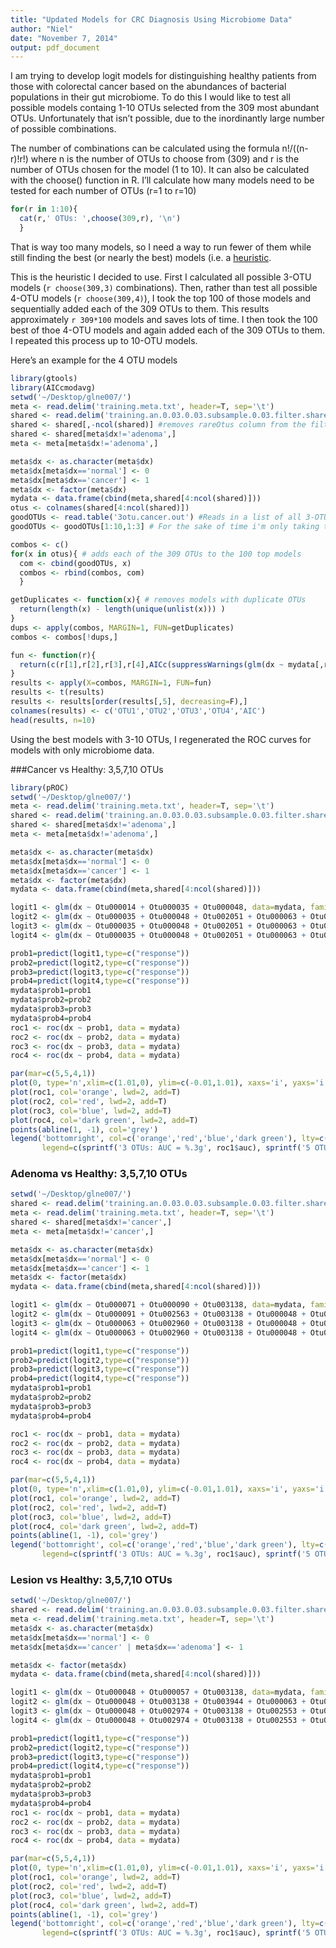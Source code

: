 ```yaml
---
title: "Updated Models for CRC Diagnosis Using Microbiome Data"
author: "Niel"
date: "November 7, 2014"
output: pdf_document
---
```


I am trying to develop logit models for distinguishing healthy patients from those with colorectal cancer based on the abundances of bacterial populations in their gut microbiome.  To do this I would like to test all possible models containg 1-10 OTUs selected from the 309 most abundant OTUs.  Unfortunately that isn't possible, due to the inordinantly large number of possible combinations.  

The number of combinations can be calculated using the formula n!/((n-r)!r!) where n is the number of OTUs to choose from (309) and r is the number of OTUs chosen for the model (1 to 10).  It can also be calculated with the choose() function in R.  I'll calculate how many models need to be tested for each number of OTUs (r=1 to r=10)

```r
for(r in 1:10){
  cat(r,' OTUs: ',choose(309,r), '\n')
  }
```

That is way too many models, so I need a way to run fewer of them while still finding the best (or nearly the best) models (i.e. a [heuristic](http://en.wikipedia.org/wiki/Heuristic_(computer_science)).

This is the heuristic I decided to use. First I calculated all possible 3-OTU models (`r choose(309,3)` combinations). Then, rather than test all possible 4-OTU models (`r choose(309,4)`), I took the top 100 of those models and sequentially added each of the 309 OTUs to them.  This results approximately `r 309*100` models and saves lots of time.  I then took the 100 best of thoe 4-OTU models and again added each of the 309 OTUs to them.  I repeated this process up to 10-OTU models.

Here's an example for the 4 OTU models
```r
library(gtools)
library(AICcmodavg)
setwd('~/Desktop/glne007/')
meta <- read.delim('training.meta.txt', header=T, sep='\t')
shared <- read.delim('training.an.0.03.0.03.subsample.0.03.filter.shared', header=T, sep='\t')
shared <- shared[,-ncol(shared)] #removes rareOtus column from the filtered shared file
shared <- shared[meta$dx!='adenoma',]
meta <- meta[meta$dx!='adenoma',]

meta$dx <- as.character(meta$dx)
meta$dx[meta$dx=='normal'] <- 0
meta$dx[meta$dx=='cancer'] <- 1
meta$dx <- factor(meta$dx)
mydata <- data.frame(cbind(meta,shared[4:ncol(shared)]))
otus <- colnames(shared[4:ncol(shared)])
goodOTUs <- read.table('3otu.cancer.out') #Reads in a list of all 3-OTU models sorted by AIC
goodOTUs <- goodOTUs[1:10,1:3] # For the sake of time i'm only taking the top 10 in this example

combos <- c()
for(x in otus){ # adds each of the 309 OTUs to the 100 top models
  com <- cbind(goodOTUs, x)
  combos <- rbind(combos, com)
  } 

getDuplicates <- function(x){ # removes models with duplicate OTUs
  return(length(x) - length(unique(unlist(x))) )
}
dups <- apply(combos, MARGIN=1, FUN=getDuplicates)
combos <- combos[!dups,]

fun <- function(r){
  return(c(r[1],r[2],r[3],r[4],AICc(suppressWarnings(glm(dx ~ mydata[,r[1]] + mydata[,r[2]] + mydata[,r[3]] + mydata[,r[4]], data=mydata, family=binomial('logit'))))))
}
results <- apply(X=combos, MARGIN=1, FUN=fun)
results <- t(results)
results <- results[order(results[,5], decreasing=F),]
colnames(results) <- c('OTU1','OTU2','OTU3','OTU4','AIC')
head(results, n=10)
```


Using the best models with 3-10 OTUs, I regenerated the ROC curves for models with only microbiome data.

###Cancer vs Healthy: 3,5,7,10 OTUs
```r
library(pROC)
setwd('~/Desktop/glne007/')
meta <- read.delim('training.meta.txt', header=T, sep='\t')
shared <- read.delim('training.an.0.03.0.03.subsample.0.03.filter.shared', header=T, sep='\t')
shared <- shared[meta$dx!='adenoma',]
meta <- meta[meta$dx!='adenoma',]

meta$dx <- as.character(meta$dx)
meta$dx[meta$dx=='normal'] <- 0
meta$dx[meta$dx=='cancer'] <- 1
meta$dx <- factor(meta$dx)
mydata <- data.frame(cbind(meta,shared[4:ncol(shared)]))

logit1 <- glm(dx ~ Otu000014 + Otu000035 + Otu000048, data=mydata, family=binomial('logit'))
logit2 <- glm(dx ~ Otu000035 + Otu000048 + Otu002051 + Otu000063 + Otu000014, data=mydata, family=binomial('logit'))
logit3 <- glm(dx ~ Otu000035 + Otu000048 + Otu002051 + Otu000063 + Otu002955 + Otu000057 + Otu000014, data=mydata, family=binomial('logit'))
logit4 <- glm(dx ~ Otu000035 + Otu000048 + Otu002051 + Otu000063 + Otu002955 + Otu000057 + Otu000053 + Otu004344 + Otu000176 + Otu003036, data=mydata, family=binomial('logit'))

prob1=predict(logit1,type=c("response"))
prob2=predict(logit2,type=c("response"))
prob3=predict(logit3,type=c("response"))
prob4=predict(logit4,type=c("response"))
mydata$prob1=prob1
mydata$prob2=prob2
mydata$prob3=prob3
mydata$prob4=prob4
roc1 <- roc(dx ~ prob1, data = mydata)
roc2 <- roc(dx ~ prob2, data = mydata)
roc3 <- roc(dx ~ prob3, data = mydata)
roc4 <- roc(dx ~ prob4, data = mydata)

par(mar=c(5,5,4,1))
plot(0, type='n',xlim=c(1.01,0), ylim=c(-0.01,1.01), xaxs='i', yaxs='i', ylab='Sensitivity', xlab='Specificity', main='Cancer vs. Healthy: Microbiome Only')
plot(roc1, col='orange', lwd=2, add=T)
plot(roc2, col='red', lwd=2, add=T) 
plot(roc3, col='blue', lwd=2, add=T)
plot(roc4, col='dark green', lwd=2, add=T)
points(abline(1, -1), col='grey')
legend('bottomright', col=c('orange','red','blue','dark green'), lty=c(1,1,1,1), lwd=3, 
       legend=c(sprintf('3 OTUs: AUC = %.3g', roc1$auc), sprintf('5 OTUs: AUC = %.3g', roc2$auc), sprintf('7 OTUs: AUC = %.3g', roc3$auc), sprintf('10 OTUs: AUC = %.3g', roc4$auc)))

```


### Adenoma vs Healthy: 3,5,7,10 OTUs
```r
setwd('~/Desktop/glne007/')
shared <- read.delim('training.an.0.03.0.03.subsample.0.03.filter.shared', header=T, sep='\t')
meta <- read.delim('training.meta.txt', header=T, sep='\t')
shared <- shared[meta$dx!='cancer',]
meta <- meta[meta$dx!='cancer',]

meta$dx <- as.character(meta$dx)
meta$dx[meta$dx=='normal'] <- 0
meta$dx[meta$dx=='cancer'] <- 1
meta$dx <- factor(meta$dx)
mydata <- data.frame(cbind(meta,shared[4:ncol(shared)]))

logit1 <- glm(dx ~ Otu000071 + Otu000090 + Otu003138, data=mydata, family=binomial('logit'))
logit2 <- glm(dx ~ Otu000091 + Otu002563 + Otu003138 + Otu000048 + Otu000063, data=mydata, family=binomial('logit'))
logit3 <- glm(dx ~ Otu000063 + Otu002960 + Otu003138 + Otu000048 + Otu000091 + Otu002563 + Otu000090, data=mydata, family=binomial('logit'))
logit4 <- glm(dx ~ Otu000063 + Otu002960 + Otu003138 + Otu000048 + Otu000091 + Otu002563 + Otu000090 + Otu002974 + Otu000071 + Otu000012, data=mydata, family=binomial('logit'))

prob1=predict(logit1,type=c("response"))
prob2=predict(logit2,type=c("response"))
prob3=predict(logit3,type=c("response"))
prob4=predict(logit4,type=c("response"))
mydata$prob1=prob1
mydata$prob2=prob2
mydata$prob3=prob3
mydata$prob4=prob4

roc1 <- roc(dx ~ prob1, data = mydata)
roc2 <- roc(dx ~ prob2, data = mydata)
roc3 <- roc(dx ~ prob3, data = mydata)
roc4 <- roc(dx ~ prob4, data = mydata)

par(mar=c(5,5,4,1))
plot(0, type='n',xlim=c(1.01,0), ylim=c(-0.01,1.01), xaxs='i', yaxs='i', ylab='Sensitivity', xlab='Specificity', main='Adenoma vs. Healthy: Microbiome Only')
plot(roc1, col='orange', lwd=2, add=T) 
plot(roc2, col='red', lwd=2, add=T) 
plot(roc3, col='blue', lwd=2, add=T)
plot(roc4, col='dark green', lwd=2, add=T)
points(abline(1, -1), col='grey')
legend('bottomright', col=c('orange','red','blue','dark green'), lty=c(1,1,1,1), lwd=2.5, 
       legend=c(sprintf('3 OTUs: AUC = %.3g', roc1$auc), sprintf('5 OTUs: AUC = %.3g', roc2$auc), sprintf('7 OTUs: AUC = %.3g', roc3$auc), sprintf('10 OTUs: AUC = %.3g', roc4$auc)))
```


### Lesion vs Healthy: 3,5,7,10 OTUs
```r
setwd('~/Desktop/glne007/')
shared <- read.delim('training.an.0.03.0.03.subsample.0.03.filter.shared', header=T, sep='\t')
meta <- read.delim('training.meta.txt', header=T, sep='\t')
meta$dx <- as.character(meta$dx)
meta$dx[meta$dx=='normal'] <- 0
meta$dx[meta$dx=='cancer' | meta$dx=='adenoma'] <- 1

meta$dx <- factor(meta$dx)
mydata <- data.frame(cbind(meta,shared[4:ncol(shared)]))

logit1 <- glm(dx ~ Otu000048 + Otu000057 + Otu003138, data=mydata, family=binomial('logit'))
logit2 <- glm(dx ~ Otu000048 + Otu003138 + Otu003944 + Otu000063 + Otu000057, data=mydata, family=binomial('logit'))
logit3 <- glm(dx ~ Otu000048 + Otu002974 + Otu003138 + Otu002553 + Otu000063 + Otu003944 + Otu000057, data=mydata, family=binomial('logit'))
logit4 <- glm(dx ~ Otu000048 + Otu002974 + Otu003138 + Otu002553 + Otu000063 + Otu003944 + Otu000057 + Otu002747 + Otu000050 + Otu002960, data=mydata, family=binomial('logit'))

prob1=predict(logit1,type=c("response"))
prob2=predict(logit2,type=c("response"))
prob3=predict(logit3,type=c("response"))
prob4=predict(logit4,type=c("response"))
mydata$prob1=prob1
mydata$prob2=prob2
mydata$prob3=prob3
mydata$prob4=prob4
roc1 <- roc(dx ~ prob1, data = mydata)
roc2 <- roc(dx ~ prob2, data = mydata)
roc3 <- roc(dx ~ prob3, data = mydata)
roc4 <- roc(dx ~ prob4, data = mydata)

par(mar=c(5,5,4,1))
plot(0, type='n',xlim=c(1.01,0), ylim=c(-0.01,1.01), xaxs='i', yaxs='i', ylab='Sensitivity', xlab='Specificity', main='Lesion vs. Healthy: Microbiome Only')
plot(roc1, col='orange', lwd=2, add=T) 
plot(roc2, col='red', lwd=2, add=T) 
plot(roc3, col='blue', lwd=2, add=T)
plot(roc4, col='dark green', lwd=2, add=T)
points(abline(1, -1), col='grey')
legend('bottomright', col=c('orange','red','blue','dark green'), lty=c(1,1,1,1), lwd=2.5, 
       legend=c(sprintf('3 OTUs: AUC = %.3g', roc1$auc), sprintf('5 OTUs: AUC = %.3g', roc2$auc), sprintf('7 OTUs: AUC = %.3g', roc3$auc), sprintf('10 OTUs: AUC = %.3g', roc4$auc)))

```
